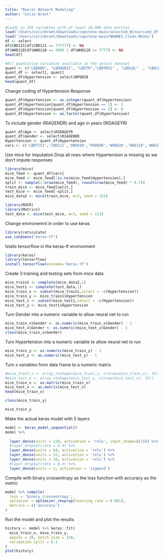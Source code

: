 ```yaml
---
title: "Nueral Network Modeling"
author: "Colin Brant"
---
```

```r
#Loads in 205 variables with at least 10,000 data entries
load('/Users/colinbrant/Downloads/capstone-main/selected_Winsorized_df.Rdata')
load('/Users/colinbrant/Downloads/capstone-main/NHANES_Clean.RData')
df <- select
df$CBD121[df$CBD121 == 777777] <- NA
df$WHD110[df$WHD110 == 9999 | df$WHD110 == 7777] <- NA
head(df)
```

```r
#All quantative variables available in the select dataset
quant <- c("LBDHDD", "LBDHDDSI", "LBXTR","LBDTRSI" , "LBDLDL"  , "LBDLDLSI", "LBXTC"   , "LBDTCSI" , "LBXGLU"  , "LBDGLUSI" ,"CBD121"  , "CBD131"  ,"DBD900"  , "DBD905"  , "DBD910"  , "PAQ625"  , "PAD630"  , "PAQ670"  , "PAD675"  , "PAD680"  , "WHD010"  , "WHD020"  , "WHD050"  , "WHD110", "WHD120" ,  "WHD130"   ,"WHD140" ,  "WHQ150" ,  "BMXWT"  ,  "BMXHT"  ,  "BMXBMI" ,  "BMXLEG" ,  "BMXARML"  ,"BMXARMC",  "BMXWAIST", "BPD035"  ,"INDFMPIR", "WTINT2YR", "WTMEC2YR")
quant_df <- select[, quant]
quant_df$Hypertension <- select$BPQ020
head(quant_df)
```

Change coding of Hypertension Response
```r
quant_df$Hypertension <- as.integer(quant_df$Hypertension)
quant_df$Hypertension[quant_df$Hypertension == 1] <- 1
quant_df$Hypertension[quant_df$Hypertension == 2] <- 0
quant_df$Hypertension <- as.factor(quant_df$Hypertension)
```

To include gender (RIAGENDR) and age in years (RIDAGEYR)
```r
quant_df$Age <- select$RIDAGEYR
quant_df$Gender <- select$RIAGENDR
Hypertension <- quant_df$Hypertension
vars <- c('LBDTCSI','CBD121','DBD910','PAD680','WHD020','WHD110','WHD130','BMXHT','BMXBMI', 'BMXLEG', 'BMXARML', 'BMXARMC','BMXWAIST','Age','Gender', 'Hypertension')
```

Use mice for imputation 
Drop all rows where Hypertension is missing so we don't impute responses
```r
library(mice)
mice_feed <- quant_df[vars]
mice_feed <- mice_feed[!is.na(mice_feed$Hypertension),]
split <- sample(1:nrow(mice_feed), round(nrow(mice_feed) * 0.7))
train_mice <- mice_feed[split,]
test_mice <- mice_feed[-split,]
mice_data2 <- mice(train_mice, m=3, seed = 123)
```

```r
library(ROCR) 
library(Metrics)
test_data <- mice(test_mice, m=3, seed = 123)
```
Change environemnt in order to use keras
```r
library(reticulate)
use_condaenv("keras-tf")
```
Istalls tensorflow in the keras-tf environment 
```r
library(keras)
library(tensorflow)
install_tensorflow(envname='keras-tf')
```


Create 3 training and testing sets from mice data 
```r
mice_train1 <- complete(mice_data2,1)
mice_test1 <- complete(test_data,1)
mice_train_x <- subset(mice_train1,select = -c(Hypertension))
mice_train_y <- mice_train1$Hypertension
mice_test_x <- subset(mice_test1,select = -c(Hypertension))
mice_test_y <- mice_test1$Hypertension

```
Turn Gender into a numeric variable to allow neural net to run
```r
mice_train_x$Gender <- as.numeric(mice_train_x$Gender) - 1
mice_test_x$Gender <- as.numeric(mice_test_x$Gender) - 1
class(mice_train_x$Gender)
```
Turn Hypertension into a numeric variable to allow neural net to run
```r
mice_train_y <- as.numeric(mice_train_y) - 1
mice_test_y <- as.numeric(mice_test_y) - 1
```

Turn x variables from data frame to a numeric matrix 
```r
#mice_train_x <- array_reshape(mice_train_x, c(nrow(mice_train_x), 15))
#mice_test_x <- array_reshape(mice_test_x, c(nrow(mice_test_x), 15))
mice_train_x <- as.matrix(mice_train_x)
mice_test_x <- as.matrix(mice_test_x)
head(mice_train_x)
```
```r
class(mice_train_y)
```
```r
mice_train_y
```

Make the actual keras model with 5 layers
```r
model <- keras_model_sequential() 
model %>% 
  
  layer_dense(units = 128, activation = 'relu', input_shape=c(15)) %>% 
  #layer_dropout(rate = 0.4) %>% 
  layer_dense(units = 64, activation = 'relu') %>%
  layer_dense(units = 32, activation = 'relu') %>%
  layer_dense(units = 16, activation = 'relu') %>%
  #layer_dropout(rate = 0.3) %>%
  layer_dense(units = 1, activation = 'sigmoid')
```
Compile with binary crossentropy as the loss function with accuracy as the metric 
```r
model %>% compile(
  loss = 'binary_crossentropy',
  optimizer = optimizer_rmsprop(learning_rate = 0.001),
  metrics = c('accuracy')
)
```
Run the model and plot the results 
```r
history <- model %>% keras::fit(
  mice_train_x, mice_train_y, 
  epochs = 20, batch_size = 128, 
  validation_split = 0.2
)
plot(history)
```


